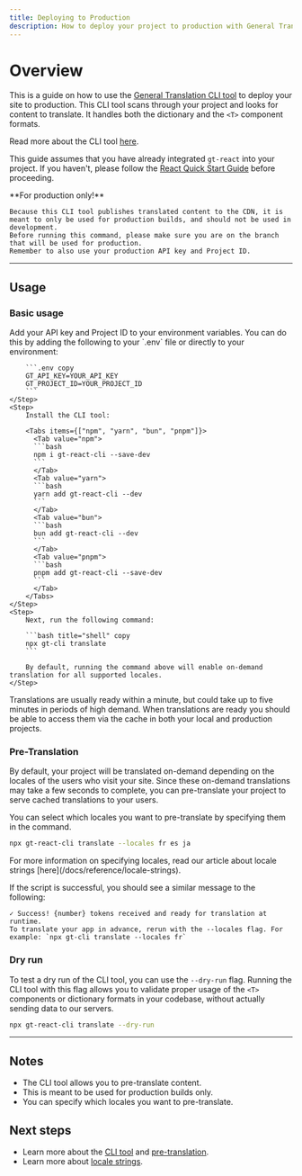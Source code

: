 ```yaml
---
title: Deploying to Production
description: How to deploy your project to production with General Translation
---
```


# Overview

This is a guide on how to use the [General Translation CLI tool](/docs/react/reference/cli) to deploy your site to production.
This CLI tool scans through your project and looks for content to translate. It handles both the dictionary and the `<T>` component formats.



Read more about the CLI tool [here](/docs/react/reference/cli).

This guide assumes that you have already integrated `gt-react` into your project.
If you haven't, please follow the [React Quick Start Guide](/docs/react/tutorials/quickstart) before proceeding.

<Callout type="error">
    **For production only!**

    Because this CLI tool publishes translated content to the CDN, it is meant to only be used for production builds, and should not be used in development.
    Before running this command, please make sure you are on the branch that will be used for production.
    Remember to also use your production API key and Project ID.
</Callout>

---

## Usage

### Basic usage

<Steps>
    <Step>
        Add your API key and Project ID to your environment variables.
        You can do this by adding the following to your `.env` file or directly to your environment:

        ```.env copy
        GT_API_KEY=YOUR_API_KEY
        GT_PROJECT_ID=YOUR_PROJECT_ID
        ```
    </Step>
    <Step>
        Install the CLI tool:

        <Tabs items={["npm", "yarn", "bun", "pnpm"]}>
          <Tab value="npm">
          ```bash 
          npm i gt-react-cli --save-dev
          ``` 
          </Tab>
          <Tab value="yarn">
          ```bash 
          yarn add gt-react-cli --dev
          ```
          </Tab>
          <Tab value="bun">
          ```bash 
          bun add gt-react-cli --dev
          ```
          </Tab>
          <Tab value="pnpm">
          ```bash 
          pnpm add gt-react-cli --save-dev
          ```
          </Tab>
        </Tabs>
    </Step>
    <Step>
        Next, run the following command:

        ```bash title="shell" copy
        npx gt-cli translate
        ```

        By default, running the command above will enable on-demand translation for all supported locales.
    </Step>
</Steps>


Translations are usually ready within a minute, but could take up to five minutes in periods of high demand. When translations are ready you
should be able to access them via the cache in both your local and production projects.

### Pre-Translation

By default, your project will be translated on-demand depending on the locales of the users who visit your site. Since these
on-demand translations may take a few seconds to complete, you can pre-translate your project to serve cached translations to your users.

You can select which locales you want to pre-translate by specifying them in the command.

```bash copy
npx gt-react-cli translate --locales fr es ja
```

<Callout>
For more information on specifying locales, read our article about locale strings [here](/docs/reference/locale-strings).

</Callout>

If the script is successful, you should see a similar message to the following:

```shell
✓ Success! {number} tokens received and ready for translation at runtime.
To translate your app in advance, rerun with the --locales flag. For example: `npx gt-cli translate --locales fr`
```


### Dry run

To test a dry run of the CLI tool, you can use the `--dry-run` flag. Running the CLI tool with this flag allows
you to validate proper usage of the `<T>` components or dictionary formats in your codebase, without actually sending data to our servers.

```bash copy
npx gt-react-cli translate --dry-run
```

---


## Notes
 * The CLI tool allows you to pre-translate content.
 * This is meant to be used for production builds only.
 * You can specify which locales you want to pre-translate.

## Next steps
 * Learn more about the [CLI tool](/docs/react/reference/cli) and [pre-translation](/docs/react/reference/cli#pre-translation).
 * Learn more about [locale strings](/docs/reference/locale-strings).